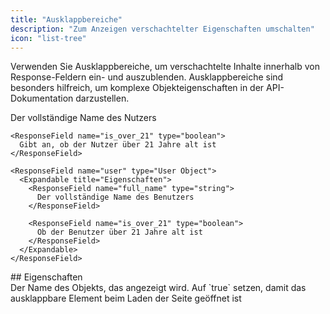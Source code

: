 ```yaml
---
title: "Ausklappbereiche"
description: "Zum Anzeigen verschachtelter Eigenschaften umschalten"
icon: "list-tree"
---
```


Verwenden Sie Ausklappbereiche, um verschachtelte Inhalte innerhalb von Response-Feldern ein- und auszublenden. Ausklappbereiche sind besonders hilfreich, um komplexe Objekteigenschaften in der API-Dokumentation darzustellen.

<ResponseField name="user" type="User Object">
  <Expandable title="properties">
    <ResponseField name="full_name" type="string">
      Der vollständige Name des Nutzers
    </ResponseField>

    <ResponseField name="is_over_21" type="boolean">
      Gibt an, ob der Nutzer über 21 Jahre alt ist
    </ResponseField>
  </Expandable>
</ResponseField>

```mdx Expandable example
<ResponseField name="user" type="User Object">
  <Expandable title="Eigenschaften">
    <ResponseField name="full_name" type="string">
      Der vollständige Name des Benutzers
    </ResponseField>

    <ResponseField name="is_over_21" type="boolean">
      Ob der Benutzer über 21 Jahre alt ist
    </ResponseField>
  </Expandable>
</ResponseField>
```


<div id="properties">
  ## Eigenschaften
</div>

<ResponseField name="title" type="string">
  Der Name des Objekts, das angezeigt wird.
</ResponseField>

<ResponseField name="defaultOpen" type="boolean" default="false">
  Auf `true` setzen, damit das ausklappbare Element beim Laden der Seite geöffnet ist
</ResponseField>